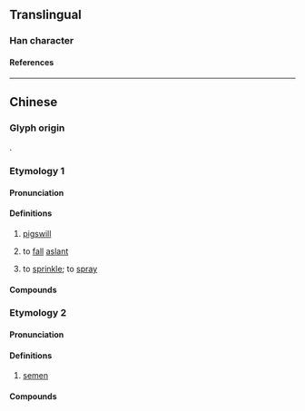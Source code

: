 {{character info/new}}
==Translingual==

===Han character===
{{Han char|rn=85|rad=水|as=12|sn=15|four=39127|canj=EHDB|ids=⿰氵稍}}

====References====
{{Han ref|kx=0650.270|dkj=18285|dj=1061.080|hdz=31743.040|uh=6F72}}

----

==Chinese==

===Glyph origin===
{{Han etym}}
{{Han compound|水|稍|ls=psc|c1=s|c2=p}}.

===Etymology 1===
{{zh-forms|alt=捎-verb}}

====Pronunciation====
{{zh-pron
|m=shào
|c=saau3
|mc=y
|oc=y
|cat=n,v
}}

====Definitions====
{{zh-hanzi}}

# [[pigswill]]
# {{lb|zh|colloquial|of rain}} to [[fall]] [[aslant]]
#: {{zh-x|潲 雨 了，咱 趕緊 關 窗戶{hu}。|Rain is '''falling aslant'''. Let's quickly close the windows.}}
# {{lb|zh|dialectal|including|Beijing Mandarin|Zhongyuan Mandarin|Cantonese|Jin}} to [[sprinkle]]; to [[spray]]

====Compounds====
{{zh-der|潲水|豬潲}}

===Etymology 2===
{{zh-forms|alt=韶,精,𪷰,洨}}

====Pronunciation====
{{zh-pron
|mn=siâu
|cat=n
}}

====Definitions====
{{zh-noun}}

# {{lb|zh|Min Nan|vulgar}} [[semen]]

====Compounds====
{{zh-der|㤉潲|孽潲|嘐潲|嘐潲話|講嘐潲話|啥潲|訕潲|衰潲|插潲}}
